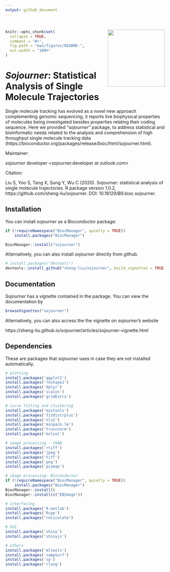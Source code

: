 ```yaml
---
output: github_document
---
```

# <img src="vignettes/sojourner_logo.png" align="right" alt="" width="180" />

<!-- README.md is generated from README.Rmd. Please edit that file -->

```r
knitr::opts_chunk$set(
  collapse = TRUE,
  comment = "#>",
  fig.path = "man/figures/README-",
  out.width = "100%"
)
```
# _Sojourner_: Statistical Analysis of Single Molecule Trajectories

<!-- badges: start -->
<!-- badges: end -->

Single molecule tracking has evolved as a novel new approach complementing genomic sequencing, it reports live biophysical properties of molecules being investigated besides properties relating their coding sequence. Here we provided "_sojourner_" package, to address statistical and bioinformatic needs related to the analysis and comprehension of high throughput single molecule tracking data (https://bioconductor.org/packages/release/bioc/html/sojourner.html).

Maintainer: 

_sojourner_ developer <sojourner.developer at outlook.com>

Citation:

Liu S, Yoo S, Tang X, Sung Y, Wu C (2020). Sojourner: statistical analysis of single molecule trajectories. R package version 1.0.2,  https://github.com/sheng-liu/sojourner. DOI: 10.18129/B9.bioc.sojourner.


## Installation

You can install _sojourner_ as a Bioconductor package:

``` r
if (!requireNamespace("BiocManager", quietly = TRUE))
    install.packages("BiocManager")

BiocManager::install("sojourner")
```

Alternatively, you can also install _sojourner_ directly from github. 

``` r
# install.packages("devtools")
devtools::install_github("sheng-liu/sojourner", build_vignettes = TRUE, ref = "master")

```

## Documentation

_Sojourner_ has a vignette contained in the package. You can view the documentation by

``` r
browseVignettes("sojourner")
```

Alternatively, you can also access the the vignette on _sojourner_'s website

https://sheng-liu.github.io/sojourner/articles/sojourner-vignette.html 

## Dependencies

These are packages that _sojourner_ uses in case they are not installed automatically.

``` r
# plotting
install.packages('ggplot2')
install.packages('reshape2')
install.packages('dplyr')
install.packages('scales')
install.packages('gridExtra')

# curve fitting and clustering
install.packages('mixtools')
install.packages('fitdistrplus')
install.packages('nls2')
install.packages('minpack.lm')
install.packages('truncnorm')
install.packages('mclust')

# image processing - CRAN
install.packages('rtiff')
install.packages('jpeg')
install.packages('tiff')
install.packages('png')
install.packages('pixmap')

# image processing- Bioconductor
if (!requireNamespace("BiocManager", quietly = TRUE))
    install.packages("BiocManager")
BiocManager::install()
BiocManager::install(c("EBImage"))

# interfacing
install.packages('R.matlab')
install.packages('Rcpp')
install.packages("reticulate")

# GUI
install.packages('shiny')
install.packages('shinyjs')

# others
install.packages('mltools')
install.packages('sampSurf')
install.packages('sp')
install.packages('rlang')


```





